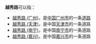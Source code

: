 '''越秀路'''可以指：
*[[越秀路_(广州)|越秀路 (广州)]]，是[[中华人民共和国|中国]][[广州市|广州市]]的一条[[道路|道路]]
*[[越秀路_(天津)|越秀路 (天津)]]，是中国[[天津市|天津市]]的一条道路
*[[越秀路_(南宁)|越秀路 (南宁)]]，是中国[[南宁市|南宁市]]的一条道路
*[[越秀路_(嘉兴)|越秀路 (嘉兴)]]，是中国[[嘉兴市|嘉兴市]]的一条道路

{{disambig|Cat=街道名消歧义}}